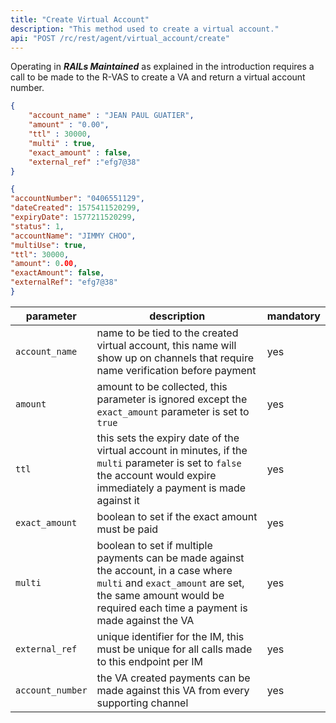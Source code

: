 ```yaml
---
title: "Create Virtual Account"
description: "This method used to create a virtual account."
api: "POST /rc/rest/agent/virtual_account/create"
---
```


Operating in _**RAILs Maintained**_ as explained in the introduction requires a call to be made to the R-VAS to create a VA and return a virtual account number.

<RequestExample>

```json Request
{
	"account_name" : "JEAN PAUL GUATIER",
	"amount" : "0.00",
	"ttl" : 30000,
	"multi" : true,
	"exact_amount" : false,
	"external_ref" :"efg7@38"
}
```

</RequestExample>

<ResponseExample>

```json Response
{
"accountNumber": "0406551129",
"dateCreated": 1575411520299,
"expiryDate": 1577211520299,
"status": 1,
"accountName": "JIMMY CHOO",
"multiUse": true,
"ttl": 30000,
"amount": 0.00,
"exactAmount": false,
"externalRef": "efg7@38"
}
```

</ResponseExample>

| parameter | description | mandatory
|-------------|---------------|--------
`account_name` | name to be tied to the created virtual account, this name will show up on channels that require name verification before payment| yes
`amount` | amount to be collected, this parameter is ignored except the `exact_amount` parameter is set to `true`| yes
`ttl`|this sets the expiry date of the virtual account in minutes, if the `multi` parameter is set to `false` the account would expire immediately a payment is made against it|yes
`exact_amount`| boolean to set if the exact amount must be paid|yes
`multi` | boolean to set if multiple payments can be made against the account, in a case where `multi` and `exact_amount` are set, the same amount would be required each time a payment is made against the VA| yes
`external_ref`| unique identifier for the IM, this must be unique for all calls made to this endpoint per IM|yes 
`account_number`| the VA created payments can be made against this VA from every supporting channel|yes  